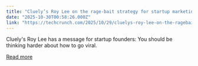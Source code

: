 ```yaml
---
title: "Cluely’s Roy Lee on the rage-bait strategy for startup marketing"
date: "2025-10-30T00:58:26.000Z"
link: "https://techcrunch.com/2025/10/29/cluelys-roy-lee-on-the-ragebait-strategy-for-startup-marketing/"
---
```


Cluely's Roy Lee has a message for startup founders: You should be thinking harder about how to go viral.

[Read more](https://techcrunch.com/2025/10/29/cluelys-roy-lee-on-the-ragebait-strategy-for-startup-marketing/)
